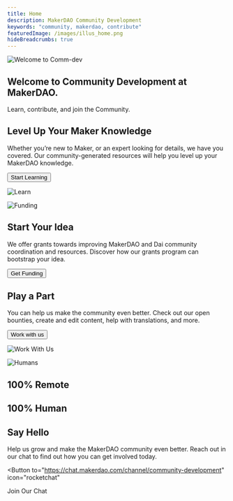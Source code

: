 ```yaml
---
title: Home
description: MakerDAO Community Development
keywords: "community, makerdao, contribute"
featuredImage: /images/illus_home.png
hideBreadcrumbs: true
---
```


<InfoBlock>


![Welcome to Comm-dev](/images/illus_home.png)

<Box>


## Welcome to Community Development at MakerDAO.

Learn, contribute, and join the Community.

</Box>


</InfoBlock>


<InfoBlock>


<Box>


## Level Up Your Maker Knowledge

Whether you’re new to Maker, or an expert looking for details, we have you covered. Our community-generated resources will help you level up your MakerDAO knowledge.

<Button to="/learn/">Start Learning</Button>

</Box>


![Learn](/images/illus_learn.png)

</InfoBlock>


<InfoBlock>


![Funding](/images/illus_funding.png)

<Box>


## Start Your Idea

We offer grants towards improving MakerDAO and Dai community coordination and resources. Discover how our grants program can bootstrap your idea.

<Button to="/funding/">Get Funding</Button>

</Box>


</InfoBlock>


<InfoBlock>


<Box>


## Play a Part

You can help us make the community even better. Check out our open bounties, create and edit content, help with translations, and more.

<Button to="/contribute/">Work with us</Button>

</Box>


![Work With Us](/images/illus_work.png)

</InfoBlock>


<InfoBlock>


![Humans](/images/humans-of-makerdao.png)

<Box>


## 100% Remote

## 100% Human

## Say Hello

Help us grow and make the MakerDAO community even better. Reach out in our chat to find out how you can get involved today.

<Button
  to="https://chat.makerdao.com/channel/community-development"
  icon="rocketchat"
>
  Join Our Chat
</Button>

</Box>


</InfoBlock>

<Authors all/>
